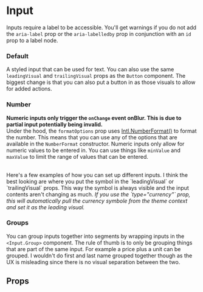  
 
<Meta of={InputStories} />
 
# Input

Inputs require a label to be accessible. You'll get warnings if you do not add the `aria-label` prop or the `aria-labelledby` prop in conjunction with an `id` prop to a label node.

### Default

A styled input that can be used for text.
You can also use the same `leadingVisual` and `trailingVisual` props as the `Button` component.
The biggest change is that you can also put a button in as those visuals to allow for added actions.
<Canvas of={InputStories.Default} />

### Number

<b>Numeric inputs only trigger the `onChange` event onBlur. This is due to partial input potentially being invalid.</b>
<br />
Under the hood, the `formatOptions` prop uses <a target="_blank" href="https://developer.mozilla.org/en-US/docs/Web/JavaScript/Reference/Global_Objects/Intl/NumberFormat/NumberFormat">Intl.NumberFormat()</a>
to format the number. This means that you can use any of the options that are available in the `NumberFormat` constructor.
Numeric inputs only allow for numeric values to be entered in. You can use things like `minValue` and `maxValue` to limit 
the range of values that can be entered.

<br />
Here's a few examples of how you can set up different inputs. I think the best looking are where you put the symbol
in the `leadingVisual` or `trailingVisual` props. This way the symbol is always visible and the input contents
aren't changing as much.
<em>If you use the `type="currency"` prop, this will automatically pull the currency symbole from the theme context and set it as the leading visual.</em>
<Canvas of={InputStories.Number} />

### Groups

You can group inputs together into segments by wrapping inputs in the `<Input.Group>` component. The rule of thumb is 
to only be grouping things that are part of the same input. For example a price plus a unit can be grouped. I wouldn't do
first and last name grouped together though as the UX is misleading since there is no visual separation between the two.
<Canvas of={InputStories.Groups} />

## Props

<Controls />